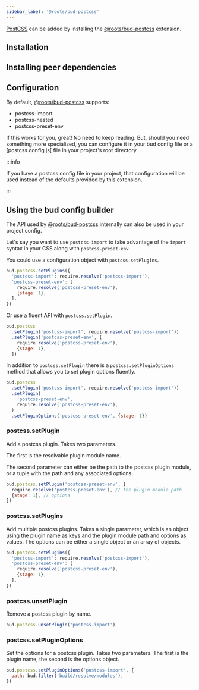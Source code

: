 ```yaml
---
sidebar_label: '@roots/bud-postcss'
---
```





[PostCSS](https://postcss.org) can be added by installing the [@roots/bud-postcss](/extensions/bud-postcss) extension.

## Installation

<Install packages="@roots/bud-postcss" />

## Installing peer dependencies

<PeerDependencies />

## Configuration

By default, [@roots/bud-postcss](/extensions/bud-postcss) supports:

- postcss-import
- postcss-nested
- postcss-preset-env

If this works for you, great! No need to keep reading. But, should you need something more specialized,
you can configure it in your bud config file or a [postcss.config.js[ file in your project's root directory.

:::info

If you have a postcss config file in your project, that configuration will be used instead of the defaults provided by this extension.

:::

## Using the bud config builder

The API used by [@roots/bud-postcss](/extensions/bud-postcss) internally can also be used in your project config.

Let's say you want to use `postcss-import` to take advantage of the `import` syntax in your CSS along with
`postcss-preset-env`.

You could use a configuration object with `postcss.setPlugins`.

```js
bud.postcss.setPlugins({
  'postcss-import': require.resolve('postcss-import'),
  'postcss-preset-env': [
    require.resolve('postcss-preset-env'),
    {stage: 1},
  ],
})
```

Or use a fluent API with `postcss.setPlugin`.

```js
bud.postcss
  .setPlugin('postcss-import', require.resolve('postcss-import'))
  .setPlugin('postcss-preset-env', [
    require.resolve('postcss-preset-env'),
    {stage: 1},
  ])
```

In addition to `postcss.setPlugin` there is a `postcss.setPluginOptions` method that allows you to set plugin options fluently.

```js
bud.postcss
  .setPlugin('postcss-import', require.resolve('postcss-import'))
  .setPlugin(
    'postcss-preset-env',
    require.resolve('postcss-preset-env'),
  )
  .setPluginOptions('postcss-preset-env', {stage: 1})
```

### postcss.setPlugin

Add a postcss plugin. Takes two parameters.

The first is the resolvable plugin module name.

The second parameter can either be the path to the postcss plugin module, or a tuple with the path and any associated options.

```js
bud.postcss.setPlugin('postcss-preset-env', [
  require.resolve('postcss-preset-env'), // the plugin module path
  {stage: 1}, // options
])
```

### postcss.setPlugins

Add multiple postcss plugins. Takes a single parameter, which is an object using the plugin
name as keys and the plugin module path and options as values. The options can be either a single object or an array of objects.

```js
bud.postcss.setPlugins({
  'postcss-import': require.resolve('postcss-import'),
  'postcss-preset-env': [
    require.resolve('postcss-preset-env'),
    {stage: 1},
  ],
})
```

### postcss.unsetPlugin

Remove a postcss plugin by name.

```js
bud.postcss.unsetPlugin('postcss-import')
```

### postcss.setPluginOptions

Set the options for a postcss plugin. Takes two parameters. The first is the plugin name,
the second is the options object.

```js
bud.postcss.setPluginOptions('postcss-import', {
  path: bud.filter('build/resolve/modules'),
})
```
